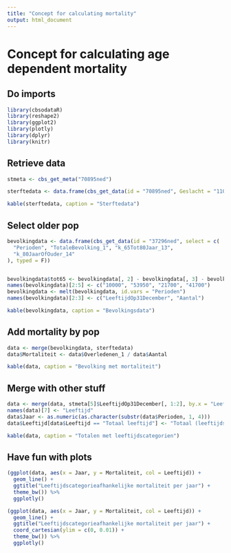 ```yaml
---
title: "Concept for calculating mortality"
output: html_document
---
```

# Concept for calculating age dependent mortality
## Do imports
```r
library(cbsodataR)
library(reshape2)
library(ggplot2)
library(plotly)
library(dplyr)
library(knitr)
```

## Retrieve data
```r
stmeta <- cbs_get_meta("70895ned")

sterftedata <- data.frame(cbs_get_data(id = "70895ned", Geslacht = "1100", Perioden = has_substring("JJ")))

kable(sterftedata, caption = "Sterftedata")
```

## Select older pop
```r
bevolkingdata <- data.frame(cbs_get_data(id = "37296ned", select = c(
  "Perioden", "TotaleBevolking_1", "k_65Tot80Jaar_13",
  "k_80JaarOfOuder_14"
), typed = F))


bevolkingdata$tot65 <- bevolkingdata[, 2] - bevolkingdata[, 3] - bevolkingdata[, 4]
names(bevolkingdata)[2:5] <- c("10000", "53950", "21700", "41700")
bevolkingdata <- melt(bevolkingdata, id.vars = "Perioden")
names(bevolkingdata)[2:3] <- c("LeeftijdOp31December", "Aantal")

kable(bevolkingdata, caption = "Bevolkingsdata")
```

## Add mortality by pop
```r
data <- merge(bevolkingdata, sterftedata)
data$Mortaliteit <- data$Overledenen_1 / data$Aantal

kable(data, caption = "Bevolking met mortaliteit")
```

## Merge with other stuff
```r
data <- merge(data, stmeta[5]$LeeftijdOp31December[, 1:2], by.x = "LeeftijdOp31December", by.y = "Key")
names(data)[7] <- "Leeftijd"
data$Jaar <- as.numeric(as.character(substr(data$Perioden, 1, 4)))
data$Leeftijd[data$Leeftijd == "Totaal leeftijd"] <- "Totaal (leeftijdsonafhankelijk)"

kable(data, caption = "Totalen met leeftijdscategorien")
```

## Have fun with plots
```r
(ggplot(data, aes(x = Jaar, y = Mortaliteit, col = Leeftijd)) +
  geom_line() +
  ggtitle("Leeftijdscategorieafhankelijke mortaliteit per jaar") +
  theme_bw()) %>%
  ggplotly()
```


```r
(ggplot(data, aes(x = Jaar, y = Mortaliteit, col = Leeftijd)) +
  geom_line() +
  ggtitle("Leeftijdscategorieafhankelijke mortaliteit per jaar") +
  coord_cartesian(ylim = c(0, 0.01)) +
  theme_bw()) %>%
  ggplotly()
```